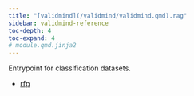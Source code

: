 ```yaml
---
title: "[validmind](/validmind/validmind.qmd).rag"
sidebar: validmind-reference
toc-depth: 4
toc-expand: 4
# module.qmd.jinja2
---
```


<!-- docstring.jinja2 -->

Entrypoint for classification datasets.

- [rfp](rag/rfp.qmd)

